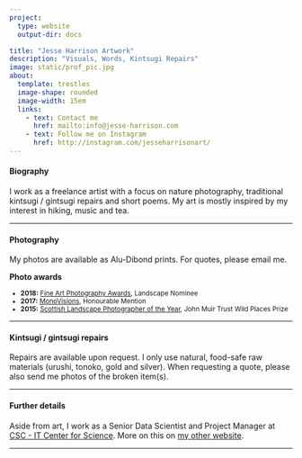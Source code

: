 ```yaml
---
project:
  type: website
  output-dir: docs

title: "Jesse Harrison Artwork"
description: "Visuals, Words, Kintsugi Repairs"
image: static/prof_pic.jpg
about: 
  template: trestles
  image-shape: rounded
  image-width: 15em
  links:
    - text: Contact me
      href: mailto:info@jesse-harrison.com
    - text: Follow me on Instagram
      href: http://instagram.com/jesseharrisonart/
---
```


#### **Biography**

I work as a freelance artist with a focus on nature photography, traditional kintsugi / gintsugi repairs and short poems. My art is mostly inspired by my interest in hiking, music and tea.

------------------------------------------------------------------------

#### **Photography**

My photos are available as Alu-Dibond prints. For quotes, please email me.

**Photo awards**

<small>

-   **2018:** [Fine Art Photography Awards](https://fineartphotoawards.com/), Landscape Nominee
-   **2017:** [MonoVisions](https://monovisionsawards.com/), Honourable Mention
-   **2015:** [Scottish Landscape Photographer of the Year](https://slpoty.co.uk/), John Muir Trust Wild Places Prize

</small>

------------------------------------------------------------------------

#### **Kintsugi / gintsugi repairs**

Repairs are available upon request. I only use natural, food-safe raw materials (urushi, tonoko, gold and silver). When requesting a quote, please also send me photos of the broken item(s).

------------------------------------------------------------------------

#### **Further details**

Aside from art, I work as a Senior Data Scientist and Project Manager at [CSC - IT Center for Science](https://www.csc.fi/en/). More on this on [my other website](https://jessepharrison.github.io/).

------------------------------------------------------------------------
